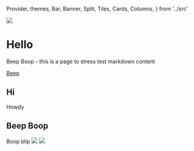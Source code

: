   Provider,
  themes,
  Bar,
  Banner,
  Split,
  Tiles,
  Cards,
  Columns,
} from '../src'

  <Provider>
    <Columns
      py={6}
      bg='muted'
      {...props}
    />
  </Provider>

<div>

![](https://source.unsplash.com/random/1024x768)

# Hello

Beep Boop - this is a page to stress test markdown content

[Beep](/ 'button')

</div>


<div>

## Hi

Howdy
</div>


## Beep Boop

Boop blip
![](https://source.unsplash.com/random/1024x1024)
![](https://source.unsplash.com/random/1024x512)




<!--
-->
